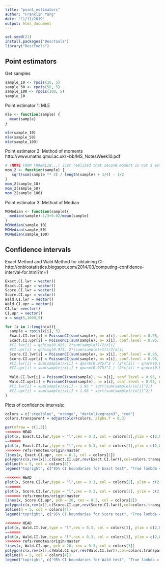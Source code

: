 ```yaml
---
title: "point_estimators"
author: "Franklin Yang"
date: "11/11/2019"
output: html_document
---
```


```r
set.seed(21)
install.packages("DescTools")
library("DescTools")
```

## Point estimators

Get samples
```r
sample_10 <- rpois(10, 5)
sample_50 <- rpois(50, 5)
sample_100 <- rpois(100, 5)
sample_10
```

Point estimator 1: MLE
```r
mle <- function(sample) {
  mean(sample)
}

mle(sample_10)
mle(sample_50)
mle(sample_100)
```

Point estimator 2: Method of moments
http://www.maths.qmul.ac.uk/~bb/MS_NotesWeek10.pdf
```r
# (NOTE FROM FRANKLIN...) Just realized that second moment is not a estimator for lambda... lol.
mom_2 <- function(sample) {
   sqrt(sum(sample ** 2) / length(sample) + 1/4) - 1/2
}
mom_2(sample_10)
mom_2(sample_50)
mom_2(sample_100)
```

Point estimator 3: Method of Median
``` r
MOMedian <- function(sample){
  median(sample)-1/3+0.02/mean(sample)
}
MOMedian(sample_10)
MOMedian(sample_50)
MOMedian(sample_100)
```

## Confidence intervals
Exact Method and Wald Method for obtaining CI: http://onbiostatistics.blogspot.com/2014/03/computing-confidence-interval-for.html?m=1
```r
Exact.CI.lwr = vector()
Exact.CI.upr = vector()
Score.CI.lwr = vector()
Score.CI.upr = vector()
Wald.CI.lwr = vector()
Wald.CI.upr = vector()
CI.lwr =vector()
CI.upr = vector()
x = seq(5,1000,5)

for (i in 1:length(x)){
  sample = rpois(x[i], 5)
  Exact.CI.lwr[i] = PoissonCI(sum(sample), n= x[i], conf.level = 0.95, method = "exact")[,"lwr.ci"]
  Exact.CI.upr[i] = PoissonCI(sum(sample), n= x[i], conf.level = 0.95, method = "exact")[,"upr.ci"]
  #CI.lwr[i] = qchisq(0.025, 2*sum(sample))/2/x[i]
  #CI.upr[i] = qchisq(0.975, 2*(sum(sample)+1))/2/x[i]
  Score.CI.lwr[i] = PoissonCI(sum(sample), n= x[i], conf.level = 0.95, method = "score")[,"lwr.ci"]
  Score.CI.upr[i] = PoissonCI(sum(sample), n= x[i], conf.level = 0.95, method = "score")[,"upr.ci"]
  #CI.lwr[i] = sum(sample)/x[i] + qnorm(0.975)^2 / (2*x[i]) - qnorm(0.975) * sqrt((sum(sample)/x[i] + qnorm(0.975)^2 / (4*x[i]))/x[i])
  #CI.upr[i] = sum(sample)/x[i] + qnorm(0.975)^2 / (2*x[i]) + qnorm(0.975) * sqrt((sum(sample)/x[i] + qnorm(0.975)^2 / (4*x[i]))/x[i])
  
  Wald.CI.lwr[i] = PoissonCI(sum(sample), n= x[i], conf.level = 0.95, method = "wald")[,"lwr.ci"]
  Wald.CI.upr[i] = PoissonCI(sum(sample), n= x[i], conf.level = 0.95, method = "wald")[,"upr.ci"]
  #CI.lwr[i] = sum(sample)/x[i] - 1.96 * sqrt(sum(sample)/(x[i]^2))
  #CI.upr[i] = sum(sample)/x[i] + 1.96 * sqrt(sum(sample)/(x[i]^2))
}

```


Plots of confidence intervals:

```r
colors = c("steelblue", "orange", "darkolivegreen3", "red")
colors.transparent = adjustcolor(colors, alpha.f = 0.3)

par(mfrow = c(1,3))
<<<<<<< HEAD
plot(x, Exact.CI.lwr,type = "l",cex = 0.3, col = colors[1],ylim = c(2,8), main = "Confidence Interval vs. sample size n (Exact Method)",cex.main = 0.9, xlab = "Sample size", ylab = "Estimated Poisson rate")
=======
plot(x, Exact.CI.lwr,type = "l",cex = 0.3, col = colors[1],ylim = c(2,8), main = "Confidence Interval vs. sample size n (Exact Test)", xlab = "sample size", ylab = "Exact Confidence Interval", cex.main = 0.9)
>>>>>>> refs/remotes/origin/master
lines(x, Exact.CI.upr, cex = 0.3, col = colors[1])
polygon(c(x,rev(x)),c(Exact.CI.upr,rev(Exact.CI.lwr)),col=colors.transparent[1], border = FALSE)
abline(h = 5, col = colors[4])
legend("topright", c("95% CI boundaries for Exact test", "True lambda = 5"), col = colors[c(1,4)], lty = 'solid')

<<<<<<< HEAD
plot(x, Score.CI.lwr,type = "l",cex = 0.3, col = colors[2], ylim = c(2,8), main = "Confidence Interval vs. sample size n (Score Method)", cex.main = 0.9, xlab = "Sample size", ylab = "Estimated Poisson rate")
=======
plot(x, Score.CI.lwr,type = "l",cex = 0.3, col = colors[2], ylim = c(2,8), main = "Confidence Interval vs. sample size n (Score Test)", xlab = "sample size", ylab = "Score Confidence Interval", cex.main = 0.9)
>>>>>>> refs/remotes/origin/master
lines(x, Score.CI.upr, pch = 20, cex = 0.3, col = colors[2])
polygon(c(x,rev(x)),c(Score.CI.upr,rev(Score.CI.lwr)),col=colors.transparent[2], border = FALSE)
abline(h = 5, col = colors[4])
legend("topright", c("95% CI boundaries for Score test", "True lambda = 5"), col = colors[c(2,4)], lty = 'solid')

<<<<<<< HEAD
plot(x, Wald.CI.lwr,type = "l",cex = 0.3, col = colors[3], ylim = c(2,8), main = "Confidence Interval vs. sample size n (Wald Method)", cex.main= 0.9, xlab = "Sample size", ylab = "Estimated Poisson rate")
=======
plot(x, Wald.CI.lwr,type = "l",cex = 0.3, col = colors[3], ylim = c(2,8), main = "Confidence Interval vs. sample size n (Wald Test)", xlab = "sample size", ylab = "Wald Confidence Interval", cex.main= 0.9)
>>>>>>> refs/remotes/origin/master
lines(x, Wald.CI.upr, pch = 20, cex = 0.3, col = colors[3])
polygon(c(x,rev(x)),c(Wald.CI.upr,rev(Wald.CI.lwr)),col=colors.transparent[3], border = FALSE)
abline(h = 5, col = colors[4])
legend("topright", c("95% CI boundaries for Wald test", "True lambda = 5"), col = colors[c(3,4)], lty = 'solid')
```
